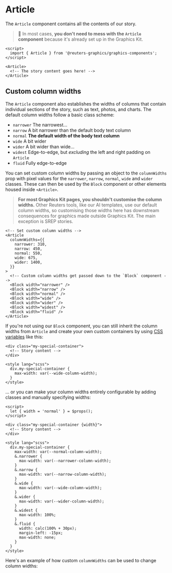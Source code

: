 

<Meta of={ArticleStories} />

# Article

The `Article` component contains all the contents of our story.

> 📌 In most cases, **you don't need to mess with the `Article` component** because it's already set up in the Graphics Kit.

```svelte
<script>
  import { Article } from '@reuters-graphics/graphics-components';
</script>

<Article>
  <!-- The story content goes here! -->
</Article>
```

<Canvas of={ArticleStories.Demo} />

## Custom column widths

The `Article` component also establishes the widths of columns that contain individual sections of the story, such as text, photos, and charts. The default column widths follow a basic class scheme:

- `narrower` The narrowest...
- `narrow` A bit narrower than the default body text column
- `normal` **The default width of the body text column**
- `wide` A bit wider
- `wider` A bit wider than wide...
- `widest` Edge-to-edge, but _excluding_ the left and right padding on `Article`
- `fluid` Fully edge-to-edge

You can set custom column widths by passing an object to the `columnWidths` prop with pixel values for the `narrower`, `narrow`, `normal`, `wide` and `wider` classes. These can then be used by the `Block` component or other elements housed inside `<Article>`.

> **For most Graphics Kit pages, you shouldn't customise the column widths.** Other Reuters tools, like our AI templates, use our default column widths, so customising those widths here has downstream consequences for graphics made outside Graphics Kit. The main exception is SREP stories.

```svelte
<!-- Set custom column widths -->
<Article
  columnWidths={{
    narrower: 310,
    narrow: 450,
    normal: 550,
    wide: 675,
    wider: 1400,
  }}
>
  <!-- Custom column widths get passed down to the `Block` component -->
  <Block width="narrower" />
  <Block width="narrow" />
  <Block width="normal" />
  <Block width="wide" />
  <Block width="wider" />
  <Block width="widest" />
  <Block width="fluid" />
</Article>
```

If you're not using our `Block` component, you can still inherit the column widths from `Article` and create your own custom containers by using [CSS variables](https://developer.mozilla.org/en-US/docs/Web/CSS/Using_CSS_custom_properties) like this:

```svelte
<div class="my-special-container">
  <!-- Story content -->
</div>

<style lang="scss">
  div.my-special-container {
    max-width: var(--wide-column-width);
  }
</style>
```

... or you can make your column widths entirely configurable by adding classes and manually specifying widths:

```svelte
<script>
  let { width = 'normal' } = $props();
</script>

<div class="my-special-container {width}">
  <!-- Story content -->
</div>

<style lang="scss">
  div.my-special-container {
    max-width: var(--normal-column-width);
    &.narrower {
      max-width: var(--narrower-column-width);
    }
    &.narrow {
      max-width: var(--narrow-column-width);
    }
    &.wide {
      max-width: var(--wide-column-width);
    }
    &.wider {
      max-width: var(--wider-column-width);
    }
    &.widest {
      max-width: 100%;
    }
    &.fluid {
      width: calc(100% + 30px);
      margin-left: -15px;
      max-width: none;
    }
  }
</style>
```

Here's an example of how <span className='custom'>custom</span> `columnWidths` can be used to change column widths:

<Canvas of={ArticleStories.CustomColumns} />
